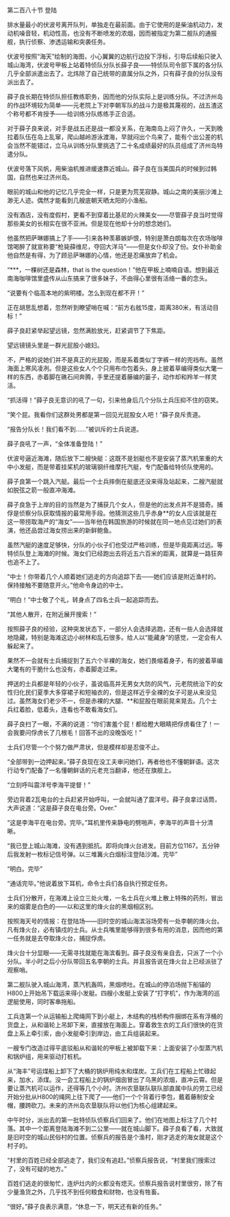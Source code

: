 

第二百八十节 登陆

排水量最小的伏波号离开队列，单独走在最前面。由于它使用的是柴油机动力，发动机噪音轻，机动性高，也没有不断喷发的浓烟，因而被指定为第二舰队的通报舰，执行侦察、渗透运输和突袭任务。

伏波号按照“海天”绘制的海图，小心翼翼的边航行边投下浮标，引导后续船只驶入城山海湾，伏波号甲板上站着特侦队分队长薛子良――特侦队司令部下属的各分队几乎全部派遣出去了。北炜除了自己统带的直属分队之外，只有薛子良的分队没有派出去了。

薛子良长期在特侦队担任教练职务，因而他的分队实际上是训练分队。不过济州岛的作战环境较为简单――元老院上下对李朝军队的战斗力是极其蔑视的，战五渣这个称号都不肯授予――给训练分队练练手正合适。

对于薛子良来说，对手是战五还是战一都没关系，在海南岛上闷了许久，一天到晚拉着队伍在岛上乱窜，爬山越岭游泳渡海，早就闷出个鸟来了，能有个出公差的机会当然不能错过，立马从训练分队里挑选了二十名成绩最好的队员组成了济州岛特遣分队。

伏波号落下风帆，用柴油机推进缓速靠近城山。薛子良在当美国兵的时候到过韩国，自然也来过济州岛。

眼前的城山和他的记忆几乎完全一样，只是更为荒芜寂静。城山之南的美丽沙滩上渺无人迹。偶然才能看到几艘底朝天晒太阳的小渔船。

没有酒店，没有度假村，更看不到穿着比基尼的火辣美女――尽管薛子良当时觉得那些美女的长相实在很不亚洲。但是现在他却十分的想念她们。

他虽然把萨琳娜搞上了手――引来各种羡慕嫉妒恨，特别是萧白朗每次在农场咖啡馆喝醉了就宣称要“枪毙薛维尼，夺回大洋马”――但是女仆却没了份。女仆补助金他自然是有得，为了顾忌萨琳娜的心情，他还是忍痛放弃了机会。

“***，一棵树还是森林，that is the question！”他在甲板上喃喃自语。想到最近南海咖啡馆里盛传从山东搞来了很多妹子，不由得心里很有活络一番的念头。

“说要有个临高本地的紫明楼。怎么到现在都不开！”

正在胡思乱想着，忽然听到瞭望哨在喊：“前方右舷15度，距离380米，有活动目标！”

薛子良赶紧举起望远镜，忽然满脸放光，赶紧调节了下焦距。

望远镜镜头里是一群光屁股小媳妇。

不，严格的说她们并不是真正的光屁股，而是系着类似丁字裤一样的兜裆布。虽然海面上寒风凌冽。但是这些女人个个只用布巾包着头，身上披着草编得类似大氅一样的东西，赤着脚在礁石间奔腾，手里还提着藤编的篓子，动作却和羚羊一样灵活。

“抓活得！”薛子良无意识的吼了一句，引来他身后几个分队士兵压抑不住的窃笑。

“笑个屁。我看你们这群处男都是第一回见光屁股女人吧！”薛子良斥责道。

“报告分队长！我们看不到……”被训斥的士兵说道。

薛子良吼了一声，“全体准备登陆！”

伏波号逼近海滩，随后放下二艘快艇：这既不是划艇也不是安装了蒸汽机笨重的大中小发艇，而是带着挂桨机的玻璃钢纤维摩托汽艇，专门配备给特侦队使用的。

薛子良第一个跳入汽艇。最后一个士兵摔倒在艇底还没来得及站起来，二艘汽艇就如脱弦之箭一般直冲海滩。

薛子良急于上岸的目的当然是为了捕获几个女人，但是他的出发点并不是猎奇。捕俘是侦察分队获取情报的最常用手段。他猜测这些几乎赤身**的女人应该就是在这一带捞取海产的“海女”――当年他在韩国旅游的时候就在同一地点见过她们的表演，他还品尝过海女捞出来的新鲜鲍鱼。

虽然汽艇的速度足够快，分队的小伙子们也受过严格训练，但是毕竟距离过远。等特侦队登上海滩的时候。海女们已经跑出去将近五六百米的距离，就算是一路狂奔也追不上了。

“中士！你带着几个人顺着她们逃走的方向追踪下去――她们应该是附近渔村的。保持接触不要随意开火。”他命令身边的中士。

“明白！”中士敬了个礼，转身点了四名士兵一起追踪而去。

“其他人散开，在附近展开搜索！”

按照薛子良的经验，这种突发状态下，一部分人会选择逃跑，还有一些人会选择就地隐藏，特别是海滩这边小树林和乱石很多。给人以“能藏身”的感觉，一定会有人躲起来了。

果然不一会就有士兵捕捉到了五六个半裸的海女，她们畏缩着身子，有的披着草编大氅有的干脆什么也没有，赤着脚走过来。

押送的士兵都是年轻的小伙子，虽说临高并无男女大防的风气，元老院统治下的女性归化民们夏季大多穿裙子和短袖衣的，但是这样近乎全裸的女子可是从来没见过。虽然海女们老少不一，但是赤裸的大腿、**和屁股在眼前晃来晃去。几个士兵红着脸，低着头，连看也不敢看海女们。

薛子良扫了一眼，不满的说道：“你们害羞个屁！都给瞪大眼睛把俘虏看住了！一会我要问俘虏长了几根毛！回答不出的没晚饭吃！”

士兵们尽管一个个努力做严肃状，但是模样却是忍俊不止。

“全部带到一边押起来。”薛子良现在没工夫审问她们，再者他也不懂朝鲜语。这次行动专门配备了一名懂朝鲜话的元老充当翻译，他还在旗舰上。

“立刻呼叫震洋号李海平提督！”

旁边背着2瓦电台的士兵赶紧开始呼叫，一会就叫通了震洋号。薛子良拿过话筒，大声说道：“这是薛子良在电台旁。Over.”

“这是李海平在电台旁。完毕。”耳机里传来静电的劈啪声，李海平的声音十分清晰。

“我已登上城山海滩，没有遇到抵抗。即将向烽火台进发。目前方位1167。五分钟后我发射一枚标记信号弹。以三堆篝火白烟标注登陆沙滩。完毕”

“明白。完毕”

“通话完毕。”他说着放下耳机，命令士兵们各自执行预定任务。

士兵们分散开，在海滩上设立三处火堆，一名士兵在火堆上散上特殊的药剂，冒出来的烟雾是白色的――以和这里的烽火台的黑烟相区别。

按照海天号的情报：在登陆场――旧时空的城山海滨浴场旁有一处李朝的烽火台。凡有烽火台，必有镇戍的士兵。从士兵嘴里能够得到很多有用的消息，因而他的第一任务就是去夺取烽火台，捕捉俘虏。

烽火台十分显眼――无需寻找就能在海滨看到。薛子良没有亲自去，只派了一个小分队。半小时之后小分队带回五名李朝的士兵。并且报告说在烽火台上已经派驻了观察哨。

第二舰队驶入城山海湾，蒸汽机轰鸣，黑烟喷吐。在城山的停泊场抛下船锚的H800上开始吊下载运来得小发艇。四艘小发艇上安装了“打字机”，作为海湾的巡逻艇使用，同时客串拖船。

工兵连第一个从运输船上爬绳网下到小艇上，木结构的栈桥构件捆绑在系有浮桶的货盘上，从和谐轮上吊卸下来，直接放在海面上。穿着救生衣的工兵们很快的在货盘上系上牵引索，由小发艇牵引到岸边，由工兵组装起来。

一艘专门改造过得平底驳船从和谐轮的甲板上被卸载下来：上面安装了小型蒸汽机和锅炉组，用来驱动打桩机。

从“海丰”号运煤船上卸下了大桶的锅炉用纯水和煤炭。工兵们在工程船上忙碌起来，加水，添煤。没一会工程船上的锅炉烟囱冒出了乌黑的浓烟，直冲云霄。但是要让蒸汽机可以运作，还得等几个小时。济州农垦联队联队部直属中队的劳工已经开始分批从H800的绳网上往下爬了――他们一个个背着行李包，戴着藤制安全帽，腰跨砍刀。未来的济州岛农垦联队将以他们为核心组建起来。

中午时分，派出去的第一批特侦队侦察兵们回来了。他们在地图上标注了几个村落。其中一个距离登陆海滩不到二公里――就在城山脚下。薛子良看了看，大致就是旧时空的城山民俗村的位置。侦察兵的报告是个渔村，刚才逃走的海女就是这个村子的。

“村里的百姓已经全部逃走了，我们没有追赶。”侦察兵报告说，“村里我们搜索过了，没有可疑的地方。”

百姓们逃走的很匆忙，连炉灶内的火都没有熄灭。侦察兵报告说村里很穷，除了有少量渔货之外，几乎找不到任何粮食和财物，也没有牲畜。

“很好。”薛子良表示满意，“休息一下，明天还有新的任务。”

